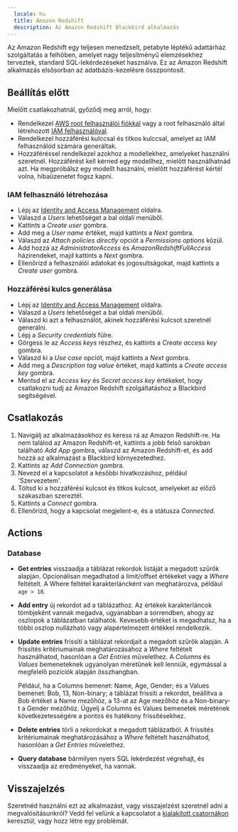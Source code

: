 ```yaml
---
  locale: hu
  title: Amazon Redshift
  description: Az Amazon Redshift Blackbird alkalmazás
---
```


<LinkCard title="View on Github" target="_blank" href="https://github.com/bb-io/AmazonRedshift" icon="github" />
 
  
Az Amazon Redshift egy teljesen menedzselt, petabyte léptékű adattárház szolgáltatás a felhőben, amelyet nagy teljesítményű elemzésekhez terveztek, standard SQL-lekérdezéseket használva. Ez az Amazon Redshift alkalmazás elsősorban az adatbázis-kezelésre összpontosít.  

## Beállítás előtt

Mielőtt csatlakozhatnál, győződj meg arról, hogy:

- Rendelkezel [AWS root felhasználói fiókkal](https://docs.aws.amazon.com/IAM/latest/UserGuide/id_root-user.html) vagy a root felhasználó által létrehozott [IAM felhasználóval](https://docs.aws.amazon.com/IAM/latest/UserGuide/introduction_identity-management.html).
- Rendelkezel hozzáférési kulccsal és titkos kulccsal, amelyet az IAM felhasználód számára generáltak.
- Hozzáféréssel rendelkezel azokhoz a modellekhez, amelyeket használni szeretnél. Hozzáférést kell kérned egy modellhez, mielőtt használhatnád azt. Ha megpróbálsz egy modellt használni, mielőtt hozzáférést kértél volna, hibaüzenetet fogsz kapni.

### IAM felhasználó létrehozása

- Lépj az [Identity and Access Management](https://console.aws.amazon.com/iamv2/home) oldalra.
- Válaszd a _Users_ lehetőséget a bal oldali menüből.
- Kattints a _Create user_ gombra.
- Add meg a _User name_ értéket, majd kattints a _Next_ gombra.
- Válaszd az _Attach policies directly_ opciót a _Permissions options_ közül.
- Add hozzá az _AdministratorAccess_ és _AmazonRedshiftFullAccess_ házirendeket, majd kattints a _Next_ gombra.
- Ellenőrizd a felhasználói adatokat és jogosultságokat, majd kattints a _Create user_ gombra.

### Hozzáférési kulcs generálása

- Lépj az [Identity and Access Management](https://console.aws.amazon.com/iamv2/home) oldalra.
- Válaszd a _Users_ lehetőséget a bal oldali menüből.
- Válaszd ki azt a felhasználót, akinek hozzáférési kulcsot szeretnél generálni.
- Lépj a _Security credentials_ fülre.
- Görgess le az _Access keys_ részhez, és kattints a _Create access key_ gombra.
- Válaszd ki a _Use case_ opciót, majd kattints a _Next_ gombra.
- Add meg a _Description tag value_ értéket, majd kattints a _Create access key_ gombra.
- Mentsd el az _Access key_ és _Secret access key_ értékeket, hogy csatlakozni tudj az Amazon Redshift szolgáltatáshoz a Blackbird segítségével.

## Csatlakozás

1. Navigálj az alkalmazásokhoz és keress rá az Amazon Redshift-re. Ha nem találod az Amazon Redshift-et, kattints a jobb felső sarokban található _Add App_ gombra, válaszd az Amazon Redshift-et, és add hozzá az alkalmazást a Blackbird környezetedhez.
2. Kattints az _Add Connection_ gombra.
3. Nevezd el a kapcsolatot a későbbi hivatkozáshoz, például 'Szervezetem'.
4. Töltsd ki a hozzáférési kulcsot és titkos kulcsot, amelyeket az előző szakaszban szereztél.
5. Kattints a _Connect_ gombra.
6. Ellenőrizd, hogy a kapcsolat megjelent-e, és a státusza _Connected_.
  
## Actions  
 
### Database

- **Get entries** visszaadja a táblázat rekordok listáját a megadott szűrők alapján. Opcionálisan megadhatod a limit/offset értékeket vagy a _Where_ feltételt. A Where feltétel karakterláncként van meghatározva, például `age > 18`.
- **Add entry** új rekordot ad a táblázathoz. Az értékek karakterláncok tömbjeként vannak megadva, ugyanabban a sorrendben, ahogy az oszlopok a táblázatban találhatók. Kevesebb értéket is megadhatsz, ha a többi oszlop nullázható vagy alapértelmezett értékkel rendelkezik.
- **Update entries** frissíti a táblázat rekordjait a megadott szűrők alapján. A frissítés kritériumainak meghatározásához a _Where_ feltételt használhatod, hasonlóan a _Get Entries_ művelethez. A _Columns_ és _Values_ bemeneteknek ugyanolyan méretűnek kell lenniük, egymással a megfelelő pozíciók alapján összhangban. 

	Például, ha a Columns bemenet: Name, Age, Gender; és a Values bemenet: Bob, 13, Non-binary; a táblázat frissíti a rekordot, beállítva a Bob értéket a Name mezőhöz, a 13-at az Age mezőhöz és a Non-binary-t a Gender mezőhöz. Ügyelj a Columns és Values bemenetek méretének következetességére a pontos és hatékony frissítésekhez.
- **Delete entries** törli a rekordokat a megadott táblázatból. A frissítés kritériumainak meghatározásához a _Where_ feltételt használhatod, hasonlóan a _Get Entries_ művelethez.
- **Query database** bármilyen nyers SQL lekérdezést végrehajt, és visszaadja az eredményeket, ha vannak.
  
## Visszajelzés  
  
Szeretnéd használni ezt az alkalmazást, vagy visszajelzést szeretnél adni a megvalósításunkról? Vedd fel velünk a kapcsolatot a [kialakított csatornákon](https://www.blackbird.io/) keresztül, vagy hozz létre egy problémát.